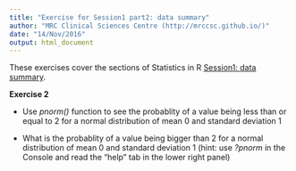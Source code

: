 ```yaml
---
title: "Exercise for Session1 part2: data summary"
author: "MRC Clinical Sciences Centre (http://mrccsc.github.io/)"
date: "14/Nov/2016"
output: html_document
---
```


These exercises cover the sections of Statistics in R [Session1: data summary]("../Session1_describe_the_data.html").

**Exercise 2**

- Use *pnorm()* function to see the probablity of a value being less than or equal to 2 for a normal distribution of mean 0 and standard deviation 1

- What is the probablity of a value being bigger than 2 for a normal distribution of mean 0 and standard deviation 1 (hint: use *?pnorm* in the Console and read the "help" tab in the lower right panel)